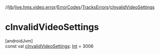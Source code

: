 //[lib](/api-reference/android/v2/home/content)/[live.hms.video.error](../../index)/[ErrorCodes](../index)/[TracksErrors](index)/[cInvalidVideoSettings](c-invalid-video-settings)

# cInvalidVideoSettings

[androidJvm]\
const val [cInvalidVideoSettings](c-invalid-video-settings): [Int](https://kotlinlang.org/api/latest/jvm/stdlib/kotlin/-int/index.html) = 3006

